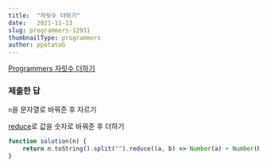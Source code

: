 ```yaml
---
title:  "자릿수 더하기"
date:   2021-11-13
slug: programmers-12931
thumbnailType: programmers
author: ppotatoG
---
```

[Programmers 자릿수 더하기](https://programmers.co.kr/learn/courses/30/lessons/12931?language=javascript)

### 제출한 답

`n`을 문자열로 바꿔준 후 자르기

[reduce](https://developer.mozilla.org/ko/docs/Web/JavaScript/Reference/Global_Objects/Array/Reduce)로 값을 숫자로 바꿔준 후 더하기
```js
function solution(n) {
    return n.toString().split("").reduce((a, b) => Number(a) + Number(b));
}
```
